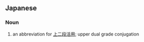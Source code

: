 ==Japanese==
{{ja-kanjitab|かみ|に|だん|yomi=y}}

===Noun===
{{ja-noun|かみ にだん}}

# {{lb|ja|grammar|sort=かみにだん}} an abbreviation for [[上二段活用]]; upper dual grade conjugation